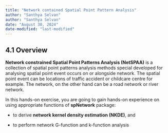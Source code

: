 ```yaml
---
title: "Network contained Spatial Point Pattern Analysis"
author: "Santhya Selvan"
author: "Santhya Selvan"
date: "August 30, 2024"
date-modified: "last-modified"
---
```


## 4.1 Overview

**Network constrained Spatial Point Patterns Analysis (NetSPAA)** is a collection of spatial point patterns analysis methods special developed for analysing spatial point event occurs on or alongside network. The spatial point event can be locations of traffic accident or childcare centre for example. The network, on the other hand can be a road network or river network.

In this hands-on exercise, you are going to gain hands-on experience on using appropriate functions of **spNetwork** package:

-   to derive **network kernel density estimation (NKDE)**, and

-   to perform network G-function and k-function analysis
